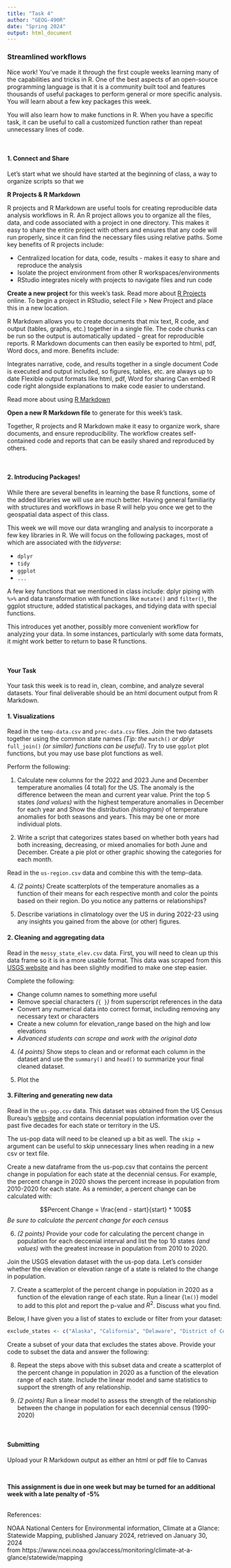 ```yaml
---
title: "Task 4"
author: "GEOG-490R"
date: "Spring 2024"
output: html_document
---
```


### Streamlined workflows

Nice work! You've made it through the first couple weeks learning many of the capabilities and tricks in R. One of the best aspects of an open-source programming language is that it is a community built tool and features thousands of useful packages to perform general or more specific analysis. You will learn about a few key packages this week.

You will also learn how to make functions in R. When you have a specific task, it can be useful to call a customized function rather than repeat unnecessary lines of code.

\

#### 1. Connect and Share

Let's start what we should have started at the beginning of class, a way to organize scripts so that we 

**R Projects & R Markdown**

R projects and R Markdown are useful tools for creating reproducible data analysis workflows in R. An R project allows you to organize all the files, data, and code associated with a project in one directory. This makes it easy to share the entire project with others and ensures that any code will run properly, since it can find the necessary files using relative paths. Some key benefits of R projects include:

- Centralized location for data, code, results - makes it easy to share and reproduce the analysis
- Isolate the project environment from other R workspaces/environments
- RStudio integrates nicely with projects to navigate files and run code

**Create a new project** for this week's task. Read more about [R Projects](https://www.tidyverse.org/blog/2017/12/workflow-vs-script/) online. To begin a project in RStudio, select File > New Project and place this in a new location.

R Markdown allows you to create documents that mix text, R code, and output (tables, graphs, etc.) together in a single file. The code chunks can be run so the output is automatically updated - great for reproducible reports. R Markdown documents can then easily be exported to html, pdf, Word docs, and more. Benefits include:

Integrates narrative, code, and results together in a single document
Code is executed and output included, so figures, tables, etc. are always up to date
Flexible output formats like html, pdf, Word for sharing
Can embed R code right alongside explanations to make code easier to understand.

Read more about using [R Markdown](https://rmarkdown.rstudio.com/lesson-1.html)

**Open a new R Markdown file** to generate for this week's task.

Together, R projects and R Markdown make it easy to organize work, share documents, and ensure reproducibility. The workflow creates self-contained code and reports that can be easily shared and reproduced by others. 

\

#### 2. Introducing Packages!

While there are several benefits in learning the base R functions, some of the added libraries we will use are much better. Having general familiarity with structures and workflows in base R will help you once we get to the geospatial data aspect of this class.

This week we will move our data wrangling and analysis to incorporate a few key libraries in R. We will focus on the following packages, most of which are associated with the *tidyverse*:

- `dplyr`
- `tidy`
- `ggplot`
- `...`

A few key functions that we mentioned in class include: dplyr piping with `%>%` and data transformation with functions like `mutate()` and `filter()`, the ggplot structure, added statistical packages, and tidying data with special functions.

This introduces yet another, possibly more convenient workflow for analyzing your data. In some instances, particularly with some data formats, it might work better to return to base R functions.

\

#### Your Task

Your task this week is to read in, clean, combine, and analyze several datasets. Your final deliverable should be an html document output from R Markdown.

#### 1. Visualizations

Read in the `temp-data.csv` and `prec-data.csv` files. Join the two datasets together using the common state names *(Tip: the* `match()` *or dplyr* `full_join()` *(or similar) functions can be useful)*. Try to use `ggplot` plot functions, but you may use base plot functions as well.

Perform the following:

1. Calculate new columns for the 2022 and 2023 June and December temperature anomalies (4 total) for the US. The anomaly is the difference between the mean and current year value. Print the top 5 states *(and values)* with the highest temperature anomalies in December for each year and Show the distribution *(histogram)* of temperature anomalies for both seasons and years. This may be one or more individual plots.

3. Write a script that categorizes states based on whether both years had both increasing, decreasing, or mixed anomalies for both June and December. Create a pie plot or other graphic showing the categories for each month.

Read in the `us-region.csv` data and combine this with the temp-data.

4. *(2 points)* Create scatterplots of the temperature anomalies as a function of their means for each respective month and color the points based on their region. Do you notice any patterns or relationships?

5. Describe variations in climatology over the US in during 2022-23 using any insights you gained from the above (or other) figures.

#### 2. Cleaning and aggregating data  

Read in the `messy_state_elev.csv` data. First, you will need to clean up this data frame so it is in a more usable format. This data was scraped from this [USGS website](https://www.usgs.gov/educational-resources/highest-and-lowest-elevations) and has been slightly modified to make one step easier.

Complete the following:

- Change column names to something more useful
- Remove special characters *(*`{ }`*)* from superscript references in the data
- Convert any numerical data into correct format, including removing any necessary text or characters
- Create a new column for elevation_range based on the high and low elevations
- *Advanced students can scrape and work with the original data*

4. *(4 points)* Show steps to clean and or reformat each column in the dataset and use the `summary()` and `head()` to summarize your final cleaned dataset.

5. Plot the 


#### 3. Filtering and generating new data

Read in the `us-pop.csv` data. This dataset was obtained from the US Census Bureau's [website](https://www.census.gov/data/tables/time-series/dec/popchange-data-text.html) and contains decennial population information over the past five decades for each state or territory in the US.

The us-pop data will need to be cleaned up a bit as well. The `skip =` argument can be useful to skip unnecessary lines when reading in a new csv or text file. 

Create a new dataframe from the us-pop.csv that contains the percent change in population for each state at the decennial census. For example, the percent change in 2020 shows the percent increase in population from 2010-2020 for each state. As a reminder, a percent change can be calculated with:

$$Percent Change = \frac{end - start}{start} * 100$$
*Be sure to calculate the percent change for each census*

6. *(2 points)* Provide your code for calculating the percent change in population for each deccenial interval and list the top 10 states *(and values)* with the greatest increase in population from 2010 to 2020.

Join the USGS elevation dataset with the us-pop data. Let's consider whether the elevation or elevation range of a state is related to the change in population.

7. Create a scatterplot of the percent change in population in 2020 as a function of the elevation range of each state. Run a linear (`lm()`) model to add to this plot and report the p-value and $R^2$. Discuss what you find.

Below, I have given you a list of states to exclude or filter from your dataset:

```r
exclude_states <- c("Alaska", "California", "Delaware", "District of Columbia", "Florida", "Hawaii", "New Mexico","North Dakota", "Puerto Rico", "West Virginia", "Wyoming")
```

Create a subset of your data that excludes the states above. Provide your code to subset the data and answer the following:

8. Repeat the steps above with this subset data and create a scatterplot of the percent change in population in 2020 as a function of the elevation range of each state. Include the linear model and same statistics to support the strength of any relationship.

9. *(2 points)* Run a linear model to assess the strength of the relationship between the change in population for each decennial census (1990-2020)

\

#### Submitting

Upload your R Markdown output as either an html or pdf file to Canvas

\

**This assignment is due in one week but may be turned for an additional week with a late penalty of -5%**

\
References:

NOAA National Centers for Environmental information, Climate at a Glance: \
Statewide Mapping, published January 2024, retrieved on January 30, 2024 \
from https://www.ncei.noaa.gov/access/monitoring/climate-at-a-glance/statewide/mapping\

\
